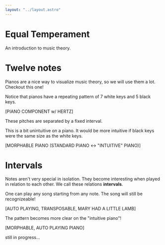 ```yaml
---
layout: "../layout.astro"
---
```



# Equal Temperament

An introduction to music theory.

# Twelve notes

Pianos are a nice way to visualize music theory, so we will use them a lot. Checkout this one!

<Piano client:load />

Notice that pianos have a repeating pattern of 7 white keys and 5 black keys.

[PIANO COMPONENT w/ HERTZ]

These pitches are separated by a fixed interval.

This is a bit unintuitive on a piano. It would be more intuitive if black keys were the same size as the white keys.

[MORPHABLE PIANO (STANDARD PIANO \<-\> "INTUITIVE" PIANO)]

# Intervals

Notes aren't very special in isolation. They become interesting when played in relation to each other. We call these relations **intervals**.

One can play any song starting from any note. The song will still be recognizeable!

[AUTO PLAYING, TRANSPOSABLE, MARY HAD A LITTLE LAMB]

The pattern becomes more clear on the "intuitive piano"!

[MORPHABLE, AUTO PLAYING PIANO]

still in progress...
